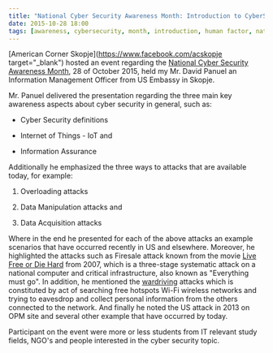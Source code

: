 ```yaml
---
title: "National Cyber Security Awareness Month: Introduction to CyberSecurity"
date: 2015-10-28 18:00
tags: [awareness, cybersecurity, month, introduction, human factor, national, IoT, firesale, wardriving]
---
```




[American Corner Skopje](https://www.facebook.com/acskopje target="_blank") hosted an event regarding the [National Cyber Security Awareness Month](https://www.facebook.com/events/406599262872627/), 28 of October 2015, held my Mr. David Panuel an Information Management Officer from US Embassy in Skopje.


Mr. Panuel delivered the presentation regarding the three main key awareness aspects about cyber security in general, such as:

- Cyber Security definitions

- Internet of Things - IoT and

- Information Assurance

Additionally he emphasized the three ways to attacks that are available today, for example:

1. Overloading attacks

2. Data Manipulation attacks and

3. Data Acquisition attacks

Where in the end he presented  for each of the above attacks an example scenarios that have occurred recently in US and elsewhere. Moreover, he highlighted the attacks such as Firesale attack known from the movie [Live Free or Die Hard](https://en.wikipedia.org/wiki/Live_Free_or_Die_Hard) from 2007, which is a three-stage systematic attack on a national computer and critical infrastructure, also known as "Everything must go".  In addition, he mentioned the [wardriving](https://en.wikipedia.org/wiki/Wardriving) attacks which is constituted by act of searching free hotspots Wi-Fi wireless networks and trying to eavesdrop and collect personal information from the others connected to the network. And finally he noted the US attack in 2013 on OPM site and several other example that have occurred by today.

Participant on the event were more or less students from IT relevant study fields, NGO's and people interested in the cyber security topic.
